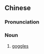 {{also|风镜}}
==Chinese==
{{zh-forms|s=风镜}}

===Pronunciation===
{{zh-pron
|m=fēngjìng
|c=fung1 geng3
|cat=n
}}

===Noun===
{{zh-noun}}

# [[goggles]] {{gloss|protective eyewear}}